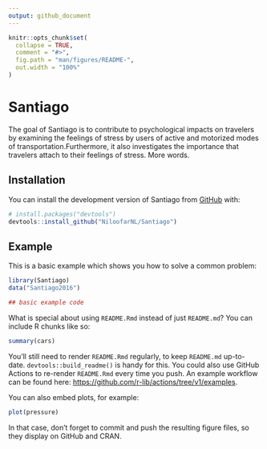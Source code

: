 ```yaml
---
output: github_document
---
```


<!-- README.md is generated from README.Rmd. Please edit that file -->

```r
knitr::opts_chunk$set(
  collapse = TRUE,
  comment = "#>",
  fig.path = "man/figures/README-",
  out.width = "100%"
)
```

# Santiago

<!-- badges: start -->
<!-- badges: end -->

The goal of Santiago is to contribute to psychological impacts on travelers by examining the feelings of stress by users of active and motorized modes of transportation.Furthermore, it also investigates the importance that travelers attach to their feelings of stress. More words.

## Installation

You can install the development version of Santiago from [GitHub](https://github.com/) with:

``` r
# install.packages("devtools")
devtools::install_github("NiloofarNL/Santiago")
```

## Example

This is a basic example which shows you how to solve a common problem:

```r
library(Santiago)
data("Santiago2016")

## basic example code
```

What is special about using `README.Rmd` instead of just `README.md`? You can include R chunks like so:

```r
summary(cars)
```

You'll still need to render `README.Rmd` regularly, to keep `README.md` up-to-date. `devtools::build_readme()` is handy for this. You could also use GitHub Actions to re-render `README.Rmd` every time you push. An example workflow can be found here: <https://github.com/r-lib/actions/tree/v1/examples>.

You can also embed plots, for example:

```r
plot(pressure)
```

In that case, don't forget to commit and push the resulting figure files, so they display on GitHub and CRAN.
